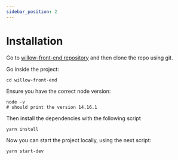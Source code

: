 ```yaml
---
sidebar_position: 2
---
```

# Installation
Go to [willow-front-end repository](https://github.com/missionlane/willow-front-end) and then clone the repo using git.

Go inside the project:
```shell
cd willow-front-end
```
Ensure you have the correct node version:
```shell
node -v
# should print the version 14.16.1
```
Then install the dependencies with the following script
```shell
yarn install
```
Now you can start the project locally, using the next script:
```shell
yarn start-dev
```
